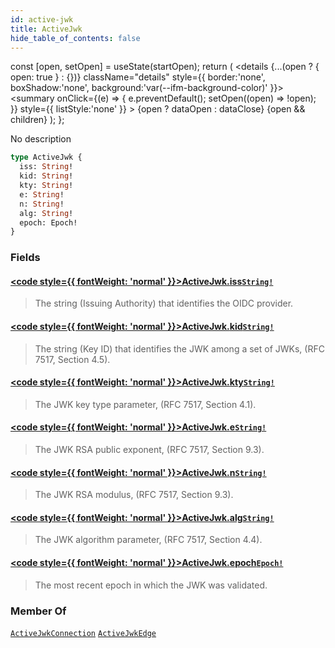```yaml
---
id: active-jwk
title: ActiveJwk
hide_table_of_contents: false
---
```









  const [open, setOpen] = useState(startOpen);
  return (
    <details {...(open ? { open: true } : {})} className="details" style={{ border:'none', boxShadow:'none', background:'var(--ifm-background-color)' }}>
      <summary
        onClick={(e) => {
          e.preventDefault();
          setOpen((open) => !open);
        }}
        style={{ listStyle:'none' }}
      >
      {open ? dataOpen : dataClose}
      </summary>
      {open && children}
    </details>
  );
};








No description


```graphql
type ActiveJwk {
  iss: String!
  kid: String!
  kty: String!
  e: String!
  n: String!
  alg: String!
  epoch: Epoch!
}
```




### Fields

#### [<code style={{ fontWeight: 'normal' }}>ActiveJwk.<b>iss</b></code>](#)<Bullet />[`String!`](/references/sui-api/graphql/reference/scalars/string) <Badge class="badge badge--secondary" text="non-null"/> <Badge class="badge badge--secondary" text="scalar"/> 
> 
> 
> The string (Issuing Authority) that identifies the OIDC provider.
> 

#### [<code style={{ fontWeight: 'normal' }}>ActiveJwk.<b>kid</b></code>](#)<Bullet />[`String!`](/references/sui-api/graphql/reference/scalars/string) <Badge class="badge badge--secondary" text="non-null"/> <Badge class="badge badge--secondary" text="scalar"/> 
> 
> 
> The string (Key ID) that identifies the JWK among a set of JWKs, (RFC 7517, Section 4.5).
> 

#### [<code style={{ fontWeight: 'normal' }}>ActiveJwk.<b>kty</b></code>](#)<Bullet />[`String!`](/references/sui-api/graphql/reference/scalars/string) <Badge class="badge badge--secondary" text="non-null"/> <Badge class="badge badge--secondary" text="scalar"/> 
> 
> 
> The JWK key type parameter, (RFC 7517, Section 4.1).
> 

#### [<code style={{ fontWeight: 'normal' }}>ActiveJwk.<b>e</b></code>](#)<Bullet />[`String!`](/references/sui-api/graphql/reference/scalars/string) <Badge class="badge badge--secondary" text="non-null"/> <Badge class="badge badge--secondary" text="scalar"/> 
> 
> 
> The JWK RSA public exponent, (RFC 7517, Section 9.3).
> 

#### [<code style={{ fontWeight: 'normal' }}>ActiveJwk.<b>n</b></code>](#)<Bullet />[`String!`](/references/sui-api/graphql/reference/scalars/string) <Badge class="badge badge--secondary" text="non-null"/> <Badge class="badge badge--secondary" text="scalar"/> 
> 
> 
> The JWK RSA modulus, (RFC 7517, Section 9.3).
> 

#### [<code style={{ fontWeight: 'normal' }}>ActiveJwk.<b>alg</b></code>](#)<Bullet />[`String!`](/references/sui-api/graphql/reference/scalars/string) <Badge class="badge badge--secondary" text="non-null"/> <Badge class="badge badge--secondary" text="scalar"/> 
> 
> 
> The JWK algorithm parameter, (RFC 7517, Section 4.4).
> 

#### [<code style={{ fontWeight: 'normal' }}>ActiveJwk.<b>epoch</b></code>](#)<Bullet />[`Epoch!`](/references/sui-api/graphql/reference/objects/epoch) <Badge class="badge badge--secondary" text="non-null"/> <Badge class="badge badge--secondary" text="object"/> 
> 
> 
> The most recent epoch in which the JWK was validated.
> 



### Member Of

[`ActiveJwkConnection`](/references/sui-api/graphql/reference/objects/active-jwk-connection)  <Badge class="badge badge--secondary" text="object"/><Bullet />[`ActiveJwkEdge`](/references/sui-api/graphql/reference/objects/active-jwk-edge)  <Badge class="badge badge--secondary" text="object"/>

